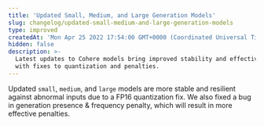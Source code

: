 ```yaml
---
title: 'Updated Small, Medium, and Large Generation Models'
slug: changelog/updated-small-medium-and-large-generation-models
type: improved
createdAt: 'Mon Apr 25 2022 17:54:00 GMT+0000 (Coordinated Universal Time)'
hidden: false
description: >-
  Latest updates to Cohere models bring improved stability and effectiveness
  with fixes to quantization and penalties.
---
```

Updated `small`, `medium`, and `large` models are more stable and resilient against abnormal inputs due to a FP16 quantization fix. We also fixed a bug in generation presence & frequency penalty, which will result in more effective penalties.
